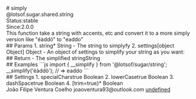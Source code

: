 <div class="docmap-mdx">
# simply
<div class="_namespace">@lotsof.sugar.shared.string</div>
<div class="_metas">
<div class="_status"><span class="_status-label">Status:</span><span class="_status-value -stable">stable</span></div>
<div class="_since"><span class="_since-label">Since:</span><span class="_since-value">2.0.0</span></div>
</div>
<div class="_description">
This function take a string with accents, etc and convert it to a more simply
version like "éàddö" to "eaddo"
</div>
<div class="_params">
## Params
1. <span class="_name">string<span class="_required">*</span></span><span class="_default"></span> <span class="_type">String</span>
   - The string to simplyfy
2. <span class="_name">settings</span><span class="_default">[object Object]</span> <span class="_type">Object</span>
   - An object of settings to simplify your string as you want:
</div>
<div class="_return">
## Return
- <span class="_description">The simplified string</span><span class="_default"></span><span class="_type">String</span>
</div>
<div class="_examples">
## Examples
```js
import { __simplify } from '@lotsof/sugar/string';
__simplify('éàddö'); // => eaddo
```
</div>
<div class="_settings">
## Settings
1. <span class="_name">specialChars</span><span class="_default">true</span> <span class="_type">Boolean</span>
2. <span class="_name">lowerCase</span><span class="_default">true</span> <span class="_type">Boolean</span>
3. <span class="_name">dashSpace</span><span class="_default">true</span> <span class="_type">Boolean</span>
4. <span class="_name">[trim=true}<span class="_required">*</span></span><span class="_default"></span> <span class="_type">Boolean</span>
</div>
<div class="_author">
<span class="_name">João Filipe Ventura Coelho</span>
<span class="_email">joaoventura93@outlook.com</span>
<a href="undefined" target="_blank" class="_url">undefined</a>
</div>
</div>